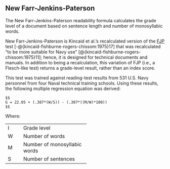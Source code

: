 ## New Farr-Jenkins-Paterson\index{New Farr-Jenkins-Paterson|(ii} {#sec-new-farr-jenkins-paterson}

The New Farr-Jenkins-Paterson readability formula calculates the grade level of a document based on sentence length and number of monosyllabic words.

New Farr-Jenkins-Paterson is Kincaid et al.'s recalculated version of the [FJP](#sec-farr-jenkins-paterson) test [-@{kincaid-fishburne-rogers-chissom:1975}17] that was recalculated "to be more suitable for Navy use" [@{kincaid-fishburne-rogers-chissom:1975}11]; hence, it is designed for technical documents and manuals. In addition to being a recalculation, this variation of FJP (i.e., a Flesch-like test) returns a grade-level result, rather than an index score.

This test was trained against reading-test results from 531 U.S. Navy personnel from four Naval technical training schools. Using these results, the following multiple regression equation was derived:

```definition
$$
G = 22.05 + (.387*(W/S)) - (.307*((M/W)*100))
$$
```

Where:

+:----+:-----------------------------+
| I   | Grade level                  |
+-----+------------------------------+
| W   | Number of words              |
+-----+------------------------------+
| M   | Number of monosyllabic words |
+-----+------------------------------+
| S   | Number of sentences          |
+-----+------------------------------+

\index{New Farr-Jenkins-Paterson|)}

\newpage
